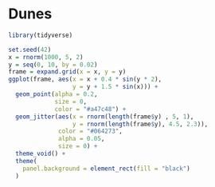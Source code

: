 
# Dunes

```r
library(tidyverse)
```


```r
set.seed(42)
x = rnorm(1000, 5, 2)
y = seq(0, 10, by = 0.02)
frame = expand.grid(x = x, y = y)
ggplot(frame, aes(x = x + 0.4 * sin(y * 2),
                  y = y + 1.5 * sin(x))) +
  geom_point(alpha = 0.2, 
             size = 0, 
             color = "#a47c48") +
  geom_jitter(aes(x = rnorm(length(frame$y) , 5, 1),
                  y = rnorm(length(frame$y), 4.5, 2.3)),
              color = "#064273",
              alpha = 0.05,
              size = 0) +
  theme_void() +
  theme(
    panel.background = element_rect(fill = "black")
  )
```

